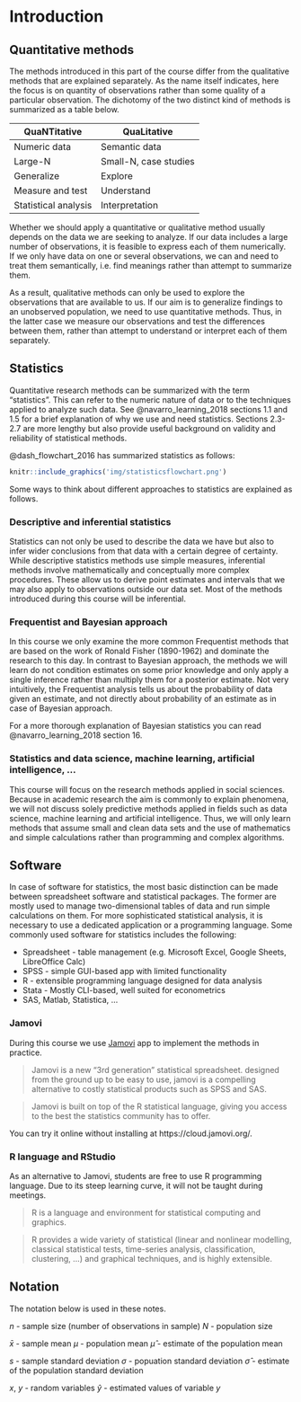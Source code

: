 # Introduction

## Quantitative methods

The methods introduced in this part of the course differ from the qualitative methods that are explained separately. As the name itself indicates, here the focus is on quantity of observations rather than some quality of a particular observation. The dichotomy of the two distinct kind of methods is summarized as a table below. 

| QuaNTitative         | QuaLitative           |
| -------------------- | --------------------- |
| Numeric data         | Semantic data         |
| Large-N              | Small-N, case studies |
| Generalize           | Explore               |
| Measure and test     | Understand            |
| Statistical analysis | Interpretation        |

Whether we should apply a quantitative or qualitative method usually depends on the data we are seeking to analyze. If our data includes a large number of observations, it is feasible to express each of them numerically. If we only have data on one or several observations, we can and need to treat them semantically, i.e. find meanings rather than attempt to summarize them. 

As a result, qualitative methods can only be used to explore the observations that are available to us. If our aim is to generalize findings to an unobserved population, we need to use quantitative methods. Thus, in the latter case we measure our observations and test the differences between them, rather than attempt to understand or interpret each of them separately. 

## Statistics

Quantitative research methods can be summarized with the term "statistics". This can refer to the numeric nature of data or to the techniques applied to analyze such data. See @navarro_learning_2018 sections 1.1 and 1.5 for a brief explanation of why we use and need statistics. Sections 2.3-2.7 are more lengthy but also provide useful background on validity and reliability of statistical methods.

@dash_flowchart_2016 has summarized statistics as follows:

``` r
knitr::include_graphics('img/statisticsflowchart.png')
```

Some ways to think about different approaches to statistics are explained as follows.

### Descriptive and inferential statistics

Statistics can not only be used to describe the data we have but also to infer wider conclusions from that data with a certain degree of certainty. While descriptive statistics methods use simple measures, inferential methods involve mathematically and conceptually more complex procedures. These allow us to derive point estimates and intervals that we may also apply to observations outside our data set. Most of the methods introduced during this course will be inferential.

### Frequentist and Bayesian approach

In this course we only examine the more common Frequentist methods that are based on the work of Ronald Fisher (1890-1962) and dominate the research to this day. In contrast to Bayesian approach, the methods we will learn do not condition estimates on some prior knowledge and only apply a single inference rather than multiply them for a posterior estimate. Not very intuitively, the Frequentist analysis tells us about the probability of data given an estimate, and not directly about probability of an estimate as in case of Bayesian approach.

For a more thorough explanation of Bayesian statistics you can read @navarro_learning_2018 section 16.

### Statistics and data science, machine learning, artificial intelligence, ...

This course will focus on the research methods applied in social sciences. Because in academic research the aim is commonly to explain phenomena, we will not discuss solely predictive methods applied in fields such as data science, machine learning and artificial intelligence. Thus, we will only learn methods that assume small and clean data sets and the use of mathematics and simple calculations rather than programming and complex algorithms.

## Software

In case of software for statistics, the most basic distinction can be made between spreadsheet software and statistical packages. The former are mostly used to manage two-dimensional tables of data and run simple calculations on them. For more sophisticated statistical analysis, it is necessary to use a dedicated application or a programming language. Some commonly used software for statistics includes the following:

- Spreadsheet - table management (e.g. Microsoft Excel, Google Sheets, LibreOffice Calc)
- SPSS - simple GUI-based app with limited functionality
- R - extensible programming language designed for data analysis
- Stata - Mostly CLI-based, well suited for econometrics
- SAS, Matlab, Statistica, ...

### Jamovi

During this course we use [Jamovi](https://www.jamovi.org/) app to implement the methods in practice.

> Jamovi is a new “3rd generation” statistical spreadsheet. designed from the ground up to be easy to use, jamovi is a compelling alternative to costly statistical products such as SPSS and SAS.

> Jamovi is built on top of the R statistical language, giving you access to the best the statistics community has to offer.

You can try it online without installing at https://cloud.jamovi.org/.

### R language and RStudio

As an alternative to Jamovi, students are free to use R programming language. Due to its steep learning curve, it will not be taught during meetings.

> R is a language and environment for statistical computing and graphics.

> R provides a wide variety of statistical (linear and nonlinear modelling, classical statistical tests, time-series analysis, classification, clustering, …) and graphical techniques, and is highly extensible. 

## Notation

The notation below is used in these notes.

$n$ - sample size (number of observations in sample)
$N$ - population size

$\bar{x}$ - sample mean
$\mu$ - population mean
$\hat{\mu}$ - estimate of the population mean

$s$ - sample standard deviation
$\sigma$ - popuation standard deviation
$\hat{\sigma}$ - estimate of the population standard deviation

$x$, $y$ - random variables
$\hat{y}$ - estimated values of variable $y$